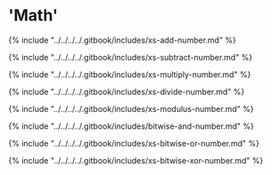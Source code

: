 # 'Math'

{% include "../../../../.gitbook/includes/xs-add-number.md" %}

{% include "../../../../.gitbook/includes/xs-subtract-number.md" %}

{% include "../../../../.gitbook/includes/xs-multiply-number.md" %}

{% include "../../../../.gitbook/includes/xs-divide-number.md" %}

{% include "../../../../.gitbook/includes/xs-modulus-number.md" %}

{% include "../../../../.gitbook/includes/bitwise-and-number.md" %}

{% include "../../../../.gitbook/includes/xs-bitwise-or-number.md" %}

{% include "../../../../.gitbook/includes/xs-bitwise-xor-number.md" %}
